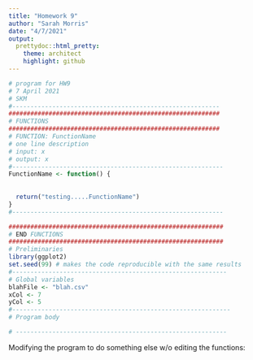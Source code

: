 ```yaml
---
title: "Homework 9"
author: "Sarah Morris"
date: "4/7/2021"
output:
  prettydoc::html_pretty:
    theme: architect
    highlight: github
---
```


```r
# program for HW9
# 7 April 2021
# SKM
#---------------------------------------------------------
##########################################################
# FUNCTIONS
##########################################################
# FUNCTION: FunctionName
# one line description
# input: x
# output: x
#----------------------------------------------------------
FunctionName <- function() {
  
  
  return("testing.....FunctionName")
}
#----------------------------------------------------------

###########################################################
# END FUNCTIONS
###########################################################
# Preliminaries
library(ggplot2)
set.seed(99) # makes the code reproducible with the same results
#-----------------------------------------------------------
# Global variables
blahFile <- "blah.csv"
xCol <- 7
yCol <- 5
#------------------------------------------------------------
# Program body

# ----------------------------------------------------------


```
Modifying the program to do something else w/o editing the functions:   

```r

```
